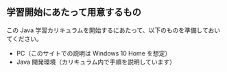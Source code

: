 ## 学習開始にあたって用意するもの

この Java 学習カリキュラムを開始するにあたって、以下のものを準備しておいてください。

- PC（このサイトでの説明は Windows 10 Home を想定）
- Java 開発環境（カリキュラム内で手順を説明しています）
